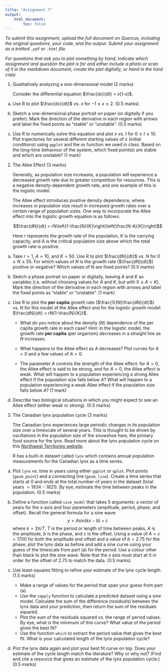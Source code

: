 ```yaml
---
title: "Assignment 7"
output:
    html_document:
        toc: false
---
```


*To submit this assignment, upload the full document on Quercus,
including the original questions, your code, and the output. Submit
your assignment as a knitted `.pdf` or `.html` file.*

*For questions that ask you to plot something by hand, indicate which
assignment and question the plot is for and either include a photo or
scan of it in the markdown document, create the plot digitally,
or hand in the hard copy.*

1.  Qualitatively analyzing a one-dimensional model (2 marks)

    Consider the differential equation $\frac{dx}{dt} = x(1-x)$.

<!-- -->

(a) Use R to plot $\frac{dx}{dt}$ vs. $x$ for $-1 \le x \le 2$. (0.5
    marks)

(b) Sketch a one-dimensional phase portrait on paper (or digitally if you prefer).
    Mark the direction of the derivative in each region with arrows and label the 
    fixed points as "stable" or "unstable". (0.5 marks)

(c) Use R to numerically solve this equation and plot $x$ vs. $t$ for
    $0 \le t \le 10$. Plot trajectories for several different starting
    values of $x$ (initial conditions) using `ggplot` and the `do`
    function we used in class. Based on the long-time behaviour of the
    system, which fixed point(s) are stable and which are unstable?
    (1 mark)

2.  The Allee Effect (3 marks)

    Generally, as population size increases, a population will
    experience a decreased growth rate due to greater competition for
    resources. This is a negative density-dependent growth rate, and one
    example of this is the logistic model.

    The Allee effect introduces positive density dependence, where
    increases in population size result in increased growth rates over a
    certain range of population sizes. One way to incorporate
    the Allee effect into the logistic growth equation is as follows:

    $$\frac{dN}{dt} = rN\left(1-\frac{N}{K}\right)\left(\frac{N-A}{K}\right)$$

    Here $r$ represents the growth rate of the population, $K$ is the
    carrying capacity, and $A$ is the critical population size above which 
    the total growth rate is positive.

(a) Take $r=1$, $A=10$, and $K=50$. Use R to plot $\frac{dN}{dt}$ vs.
    $N$ for $0 \le N \le 55$. For which values of $N$ is the growth rate
    ($\frac{dN}{dt}$) positive or negative? 
    Which values of N are fixed points? (0.5 marks)

(b) Sketch a phase portrait on paper or digitally, leaving $A$ and
    $K$ as variables (i.e. without choosing values for $A$ and $K$, but
    with $0 \le A < K$). Mark the direction of the derivative in each
    region with arrows and label the fixed points as "stable" or
    "unstable". (1 mark)

(c) Use R to plot the **per capita** growth rate
    ($\frac{1}{N}\frac{dN}{dt}$) vs. $N$ for this model of the Allee
    effect and for the logistic growth model:
    $\frac{dN}{dt} = rN(1-\frac{N}{K})$.

    -   What do you notice about the density ($N$) dependence of the per
        capita growth rate in each case? Hint: in the logistic model,
        the growth rate **per capita** (per organism) decreases in a
        straight line as $N$ increases.

    -   What happens to the Allee effect as $A$ decreases? Plot curves
        for $A=0$ and a few values of $A>0$.

    -   The parameter $A$ controls the strength of the Allee effect: for
        $A > 0$, the Allee effect is said to be strong, and for $A=0$,
        the Allee effect is weak. What will happen to a population 
        experiencing a strong Allee effect if the population size falls 
        below $A$? What will happen to a population experiencing a weak 
        Allee effect if the population size falls below $A$? (1 mark)

(d) Describe two biological situations in which you might expect to see
    an Allee effect (either weak or strong). (0.5 marks)

3. The Canadian lynx population cycle (3 marks)

    The Canadian lynx experiences large periodic changes in its population 
    size over a timescale of several years. This is thought to be driven by 
    oscillations in the population size of the snowshoe hare, the primary food 
    source for the lynx. Read more about the lynx population cycle on this 
    [Northwest Territories website](https://www.enr.gov.nt.ca/en/services/lynx/lynx-snowshoe-hare-cycle).
    
    R has a built-in dataset called `lynx` which contains annual population 
    measurements for the Canadian lynx as a time series. 

(a) Plot `lynx` vs. time in years using either `ggplot` or `qplot`. 
    Plot points (`geom_point`) and a connecting line (`geom_line`). 
    Create a time series that starts at 0 and ends at the total number of 
    years in the dataset (total years $= 1934-1821$).
    By eye, estimate the time between peaks in the population. (0.5 marks)

(b) Define a function called `sine_model` that takes 5 arguments: a vector of years
    for the x-axis and four parameters (amplitude, period, phase, and offset). 
    Recall the general formula for a sine wave:
    $$y = A \text{sin}(kx - b) + c$$
    where $k = 2\pi / T$, $T$ is the period or length of time between peaks,
    $A$ is the amplitude, $b$ is the phase, and $c$ is the offset.
    Using a value of $A = c = 1700$ for both the amplitude and offset and a value of 
    $b = 2.75$ for the phase, plot the lynx data as before and add a sine curve 
    using your guess of the timescale from part (a) for the period.
    Use a colour other than black to plot the sine wave. 
    Note that the x axis must start at 0 in order for the offset of $2.75$
    to match the data. (0.5 marks)

(c) Use least-squares fitting to refine your estimate of the lynx cycle length. (1.5 marks)
    - Make a range of values for the period that span your guess from part (a).
    - Use the `sapply` function to calculate a predicted dataset using a sine model. 
    Calculate the sum of the difference (*residuals*) between the lynx data and
    your prediction, then return the sum of the residuals squared.
    - Plot the sum of the residuals squared vs. the range of period values. By eye,
    what is the minimum of this curve? What value of the period gives the best fit?
    - Use the function `which` to extract the period value that gives the best fit. 
    What is your calculated length of the lynx population cycle?
    
(d) Plot the lynx data again and plot your best fit curve on top. 
    Does your estimate of the cycle length match the literature?
    Why or why not? (Find and cite a resource that gives an estimate
    of the lynx population cycle.) (0.5 marks)
